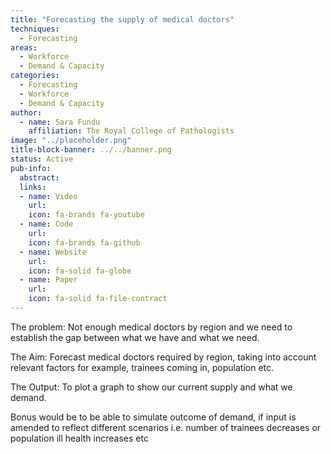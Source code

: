 ```yaml
---
title: "Forecasting the supply of medical doctors"
techniques:
  - Forecasting
areas:
  - Workforce
  - Demand & Capacity
categories:
  - Forecasting
  - Workforce
  - Demand & Capacity
author:
  - name: Sara Fundu
    affiliation: The Royal College of Pathologists
image: "../placeholder.png"
title-block-banner: ../../banner.png
status: Active
pub-info:
  abstract:
  links:
  - name: Video
    url:
    icon: fa-brands fa-youtube
  - name: Code
    url:
    icon: fa-brands fa-github
  - name: Website
    url:
    icon: fa-solid fa-globe
  - name: Paper
    url:
    icon: fa-solid fa-file-contract
---
```


The problem: Not enough medical doctors by region and we need to establish the gap between what we have and what we need.

The Aim: Forecast medical doctors required by region, taking into account relevant factors for example, trainees coming in, population etc.

The Output: To plot a graph to show our current supply and what we demand.

Bonus would be to be able to simulate outcome of demand, if input is amended to reflect different scenarios i.e. number of trainees decreases or population ill health increases etc
